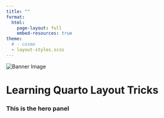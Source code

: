 ```yaml
---
title: ""
format: 
  html:
    page-layout: full
    embed-resources: true
theme:
  # - cosmo
  - layout-styles.scss
---
```


<!------------------------------------------------------------->
<!----- start hero panel -------->

```{=html}
<!-- Using raw html here is the path of least resistance for creating the hero panel. You only need a container div holding the image and some text. If your text has more than one line (like this one will), wrap the text in its own div -->
<div class="hero-panel column-screen">
  <img class="banner" src="banner.jpg" alt="Banner Image">
  <div class="banner-txt">
    <h1>Learning Quarto Layout Tricks</h1>
    <h3>This is the hero panel</h3>
  </div>
</div>
```
<!----- end hero panel ---------->
<!------------------------------------------------------------->

